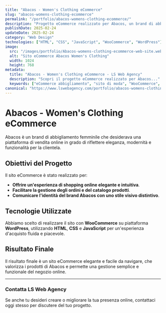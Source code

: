 ```yaml
---
title: "Abacos - Women's Clothing eCommerce"
slug: "abacos-womens-clothing-ecommerce"
permalink: "/portfolio/abacos-womens-clothing-ecommerce/"
description: "Progetto eCommerce realizzato per Abacos, un brand di abbigliamento femminile..."
publishDate: 2025-02-24
updateDate: 2025-02-24
category: "Web Design"
technologies: ["HTML", "CSS", "JavaScript", "WooCommerce", "WordPress"]
image:
  src: "/images/portfolio/Abacos-womens-clothing-ecommerce-web-site.webp"
  alt: "Sito eCommerce Abacos Women's Clothing"
  width: 1024
  height: 768
metadata:
  title: "Abacos - Women's Clothing eCommerce - LS Web Agency"
  description: "Scopri il progetto eCommerce realizzato per Abacos..."
  keywords: ["eCommerce abbigliamento", "sito di moda", "WooCommerce", "WordPress"]
canonical: "https://www.lswebagency.com/portfolio/abacos-womens-clothing-ecommerce/"
---
```


# Abacos - Women's Clothing eCommerce

Abacos è un brand di abbigliamento femminile che desiderava una piattaforma di vendita online in grado di riflettere eleganza, modernità e funzionalità per la clientela.

## Obiettivi del Progetto

Il sito eCommerce è stato realizzato per:

- **Offrire un'esperienza di shopping online elegante e intuitiva**.
- **Facilitare la gestione degli ordini e del catalogo prodotti**.
- **Comunicare l'identità del brand Abacos con uno stile visivo distintivo**.

## Tecnologie Utilizzate

Abbiamo scelto di realizzare il sito con **WooCommerce** su piattaforma **WordPress**, utilizzando **HTML**, **CSS** e **JavaScript** per un'esperienza d'acquisto fluida e piacevole.

## Risultato Finale

Il risultato finale è un sito eCommerce elegante e facile da navigare, che valorizza i prodotti di Abacos e permette una gestione semplice e funzionale del negozio online.

---

### Contatta LS Web Agency

Se anche tu desideri creare o migliorare la tua presenza online, contattaci oggi stesso per discutere del tuo progetto.
